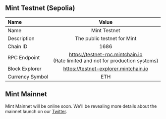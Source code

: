 ## Mint Testnet (Sepolia)

| Name          |     Value   |
| :------------ | :---------: |
| Name        |    Mint Testnet    |
| Description     |    The public testnet for Mint     |
| Chain ID |        1686     |  
| RPC Endpoint |        https://testnet-rpc.mintchain.io <br /> (Rate limited and not for production systems)    |  
| Block Explorer |      https://testnet-explorer.mintchain.io       | 
| Currency Symbol |     ETH        |   


## Mint Mainnet

Mint Mainnet will be online soon. We'll be revealing more details about the mainnet launch on our [Twitter](https://twitter.com/Mint_Blockchain).